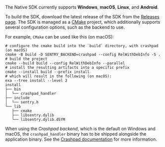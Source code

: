 The Native SDK currently supports **Windows**, **macOS**, **Linux**, and **Android**.

To build the SDK, download the latest release of the SDK from the [Releases page](https://github.com/getsentry/sentry-native/releases). The SDK is managed as a [CMake] project, which additionally supports several configuration options, such as the backend to use.

For example, `CMake` can be used like this (on macOS):

```shell
# configure the cmake build into the `build` directory, with crashpad (on macOS)
cmake -B build -D SENTRY_BACKEND=crashpad --config RelWithDebInfo -S .
# build the project
cmake --build build --config RelWithDebInfo --parallel
# install the resulting artifacts into a specific prefix
cmake --install build --prefix install
# which will result in the following (on macOS):
exa --tree install --level 2
install
├── bin
│  └── crashpad_handler
├── include
│  └── sentry.h
└── lib
   ├── cmake
   ├── libsentry.dylib
   └── libsentry.dylib.dSYM
```

[cmake]: https://cmake.org/cmake/help/latest/

<Alert level="warning" title="Bundling crashpad_handler">

When using the _Crashpad backend_, which is the default on Windows and macOS, the `crashpad_handler` binary has to be shipped alongside the application binary. See the [Crashpad documentation](/platforms/native/configuration/backends/crashpad/) for more information.

</Alert>
